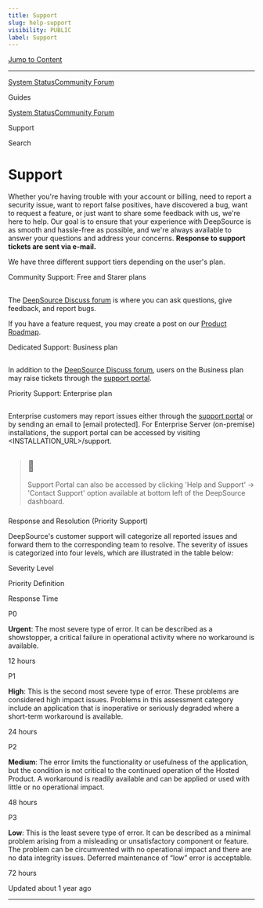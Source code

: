 ```yaml
---
title: Support
slug: help-support
visibility: PUBLIC
label: Support
---
```

[Jump to Content](#content)

* * *

[System Status](https://deepsourcestatus.com/)[Community Forum](https://discuss.deepsource.com/)

Guides

[System Status](https://deepsourcestatus.com/)[Community Forum](https://discuss.deepsource.com/)

Support

Search

Support
=======

Whether you're having trouble with your account or billing, need to report a security issue, want to report false positives, have discovered a bug, want to request a feature, or just want to share some feedback with us, we're here to help. Our goal is to ensure that your experience with DeepSource is as smooth and hassle-free as possible, and we're always available to answer your questions and address your concerns. **Response to support tickets are sent via e-mail.**

We have three different support tiers depending on the user's plan.

Community Support: Free and Starer plans

[](#community-support-free-and-starer-plans)
----------------------------------------------------------------------------------------

The [DeepSource Discuss forum](https://discuss.deepsource.com/) is where you can ask questions, give feedback, and report bugs.

If you have a feature request, you may create a post on our [Product Roadmap](https://roadmap.deepsource.com/tabs/2-planned).

Dedicated Support: Business plan

[](#dedicated-support-business-plan)
------------------------------------------------------------------------

In addition to the [DeepSource Discuss forum](https://discuss.deepsource.com/), users on the Business plan may raise tickets through the [support portal](https://discuss.deepsource.com/).

Priority Support: Enterprise plan

[](#priority-support-enterprise-plan)
--------------------------------------------------------------------------

Enterprise customers may report issues either through the [support portal](https://app.deepsource.com/support) or by sending an email to \[email protected\]. For Enterprise Server (on-premise) installations, the support portal can be accessed by visiting <INSTALLATION\_URL>/support.

> 📘
> --
> 
> Support Portal can also be accessed by clicking 'Help and Support' -> 'Contact Support' option available at bottom left of the DeepSource dashboard.

### 

Response and Resolution (Priority Support)

[](#response-and-resolution-priority-support)

DeepSource's customer support will categorize all reported issues and forward them to the corresponding team to resolve. The severity of issues is categorized into four levels, which are illustrated in the table below:

Severity Level

Priority Definition

Response Time

P0

**Urgent**: The most severe type of error. It can be described as a showstopper, a critical failure in operational activity where no workaround is available.

12 hours

P1

**High**: This is the second most severe type of error. These problems are considered high impact issues. Problems in this assessment category include an application that is inoperative or seriously degraded where a short-term workaround is available.

24 hours

P2

**Medium**: The error limits the functionality or usefulness of the application, but the condition is not critical to the continued operation of the Hosted Product. A workaround is readily available and can be applied or used with little or no operational impact.

48 hours

P3

**Low**: This is the least severe type of error. It can be described as a minimal problem arising from a misleading or unsatisfactory component or feature. The problem can be circumvented with no operational impact and there are no data integrity issues. Deferred maintenance of “low” error is acceptable.

72 hours

Updated about 1 year ago

* * *

